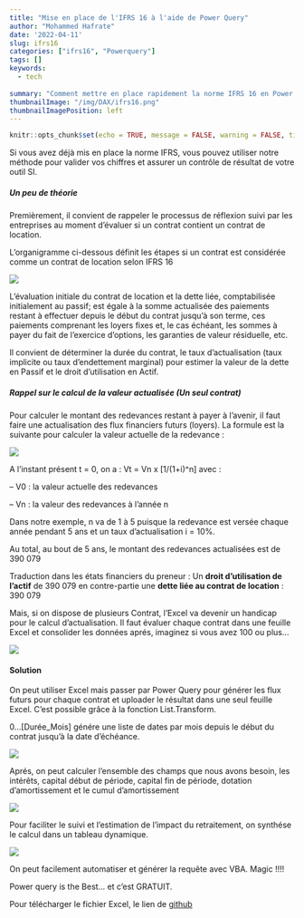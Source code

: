 ```yaml
---
title: "Mise en place de l'IFRS 16 à l'aide de Power Query"
author: "Mohammed Hafrate"
date: '2022-04-11'
slug: ifrs16
categories: ["ifrs16", "Powerquery"]
tags: []
keywords:
  - tech
  
summary: "Comment mettre en place rapidement la norme IFRS 16 en Power query"
thumbnailImage: "/img/DAX/ifrs16.png"
thumbnailImagePosition: left
---
```


```r
knitr::opts_chunk$set(echo = TRUE, message = FALSE, warning = FALSE, tidy = "styler")
```

Si vous avez déjà mis en place la norme IFRS, vous pouvez utiliser notre méthode pour valider vos chiffres et assurer un contrôle de résultat de votre outil SI.

##### Un peu de théorie

Premièrement, il convient de rappeler le processus de réflexion suivi par les entreprises au moment d'évaluer si un contrat contient un contrat de location.

L'organigramme ci-dessous définit les étapes si un contrat est considérée comme un contrat de location selon IFRS 16

![](/img/DAX/stepifrs16.PNG)

L'évaluation initiale du contrat de location et la dette liée, comptabilisée initialement au passif; est égale à la somme actualisée des paiements restant à effectuer depuis le début du contrat jusqu'à son terme, ces paiements comprenant les loyers fixes et, le cas échéant, les sommes à payer du fait de l'exercice d'options, les garanties de valeur résiduelle, etc.

Il convient de déterminer la durée du contrat, le taux d'actualisation (taux implicite ou taux d'endettement marginal) pour estimer la valeur de la dette en Passif et le droit d'utilisation en Actif.

##### Rappel sur le calcul de la valeur actualisée (Un seul contrat)

Pour calculer le montant des redevances restant à payer à l'avenir, il faut faire une actualisation des flux financiers futurs (loyers). La formule est la suivante pour calculer la valeur actuelle de la redevance :

![](/img/DAX/lease1.PNG)

A l'instant présent t = 0, on a : Vt = Vn x [1/(1+i)\^n] avec :

-- V0 : la valeur actuelle des redevances

-- Vn : la valeur des redevances à l'année n

Dans notre exemple, n va de 1 à 5 puisque la redevance est versée chaque année pendant 5 ans et un taux d'actualisation i = 10%.

Au total, au bout de 5 ans, le montant des redevances actualisées est de 390 079

Traduction dans les états financiers du preneur : Un **droit d'utilisation de l'actif** de 390 079 en contre-partie une **dette liée au contrat de location** : 390 079

Mais, si on dispose de plusieurs Contrat, l'Excel va devenir un handicap pour le calcul d'actualisation. Il faut évaluer chaque contrat dans une feuille Excel et consolider les données aprés, imaginez si vous avez 100 ou plus...

![](/img/DAX/lease2.PNG)

#### Solution

On peut utiliser Excel mais passer par Power Query pour générer les flux futurs pour chaque contrat et uploader le résultat dans une seul feuille Excel. C'est possible grâce à la fonction List.Transform.

0...[Durée_Mois] génére une liste de dates par mois depuis le début du contrat jusqu'à la date d'échéance.

![](/img/DAX/lease3.PNG)

Aprés, on peut calculer l'ensemble des champs que nous avons besoin, les intérêts, capital début de période, capital fin de période, dotation d'amortissement et le cumul d'amortissement

![](/img/DAX/lease4.PNG)

Pour faciliter le suivi et l'estimation de l'impact du retraitement, on synthése le calcul dans un tableau dynamique.

![](/img/DAX/lease5.PNG)

On peut facilement automatiser et générer la requête avec VBA. Magic !!!!

Power query is the Best... et c'est GRATUIT.

Pour télécharger le fichier Excel, le lien de [github](https://github.com/hafrate/IFRS/blob/fb042c433https://github.com/hafrate/IFRS/tree/fb042c43356e35c8c49525a1acd6218c608e9f15)

